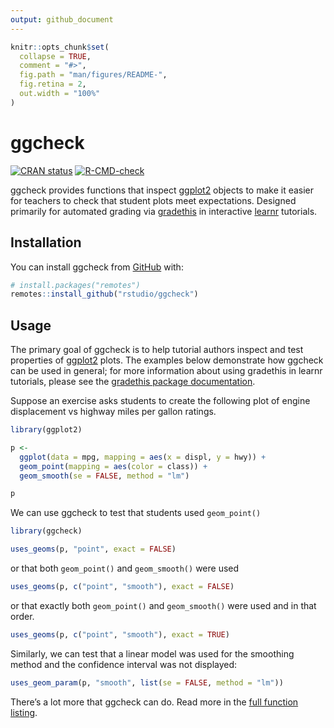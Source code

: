 ```yaml
---
output: github_document
---
```


<!-- README.md is generated from README.Rmd. Please edit that file -->

```r
knitr::opts_chunk$set(
  collapse = TRUE,
  comment = "#>",
  fig.path = "man/figures/README-",
  fig.retina = 2,
  out.width = "100%"
)
```

# ggcheck

<!-- badges: start -->
[![CRAN status](https://www.r-pkg.org/badges/version/ggcheck)](https://CRAN.R-project.org/package=ggcheck)
[![R-CMD-check](https://github.com/rstudio/ggcheck/workflows/R-CMD-check/badge.svg)](https://github.com/rstudio/ggcheck/actions)
<!-- [![](http://cranlogs.r-pkg.org/badges/last-month/ggcheck?color=blue)](https://cran.r-project.org/package=ggcheck) -->
<!-- badges: end -->

ggcheck provides functions that inspect [ggplot2] objects to make it easier for teachers to check that student plots meet expectations. Designed primarily for automated grading via [gradethis] in interactive [learnr] tutorials.

## Installation

You can install ggcheck from [GitHub][gh-ggcheck] with:

``` r
# install.packages("remotes")
remotes::install_github("rstudio/ggcheck")
```

## Usage

The primary goal of ggcheck is to help tutorial authors inspect and test properties of [ggplot2] plots.
The examples below demonstrate how ggcheck can be used in general;
for more information about using gradethis in learnr tutorials,
please see the [gradethis package documentation](https://pkgs.rstudio.com/gradethis/).

Suppose an exercise asks students to create the following plot
of engine displacement vs highway miles per gallon ratings.

```r
library(ggplot2)

p <-
  ggplot(data = mpg, mapping = aes(x = displ, y = hwy)) +
  geom_point(mapping = aes(color = class)) +
  geom_smooth(se = FALSE, method = "lm")

p
```

We can use ggcheck to test that students used `geom_point()`

```r
library(ggcheck)

uses_geoms(p, "point", exact = FALSE)
```

or that both `geom_point()` and `geom_smooth()` were used

```r
uses_geoms(p, c("point", "smooth"), exact = FALSE)
```

or that exactly both `geom_point()` and `geom_smooth()` were used and in that order.

```r
uses_geoms(p, c("point", "smooth"), exact = TRUE)
```

Similarly, we can test that a linear model was used for the smoothing method
and the confidence interval was not displayed:

```r
uses_geom_param(p, "smooth", list(se = FALSE, method = "lm"))
```

There's a lot more that ggcheck can do.
Read more in the [full function listing](https://rstudio.github.io/ggcheck/).

[gh-ggcheck]: https://github.com/rstudio/ggcheck
[ggplot2]: https://ggplot2.tidyverse.org
[gradethis]: https://pkgs.rstudio.com/gradethis
[learnr]: https://rstudio.github.io/learnr/
